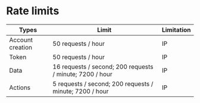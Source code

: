 # Rate limits  
 
| Types            | Limit                              | Limitation |
| ---------------- | ---------------------------------- | ---------- |
| Account creation | 50 requests / hour                  | IP         |
| Token            | 50 requests / hour                  | IP         |
| Data             | 16 requests / second; 200 requests / minute; 7200 / hour | IP         |
| Actions          | 5 requests / second; 200 requests / minute;  7200 / hour  | IP         |
